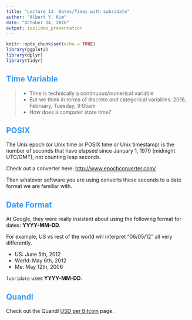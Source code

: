 ```yaml
---
title: "Lecture 13: Dates/Times with Lubridate"
author: "Albert Y. Kim"
date: "October 14, 2016"
output: ioslides_presentation
---
```


<style>
h2 { 
 color: #3399ff;		
}
h3 { 
 color: #3399ff;		
}
slides > slide.backdrop {
  background: white;
}
</style>

```r
knitr::opts_chunk$set(echo = TRUE)
library(ggplot2)
library(dplyr)
library(tidyr)
```



## Time Variable 

> * Time is technically a continuous/numerical variable
> * But we think in terms of discrete and categorical variables: 2016, February, Tuesday, 9:05am
> * How does a computer store time?



## POSIX

The Unix epoch (or Unix time or POSIX time or Unix timestamp) is the number of 
seconds that have elapsed since January 1, 1970 (midnight UTC/GMT), not counting leap seconds.

Check out a converter here: <http://www.epochconverter.com/>

Then whatever software you are using converts these seconds to a date format we are familiar with.




## Date Format

At Google, they were really insistent about using the following format for dates: **YYYY-MM-DD**.

For example, US vs rest of the world will interpret "06/05/12" all very differently.

* US: June 5th, 2012
* World: May 6th, 2012
* Me: May 12th, 2006

`lubridate` uses **YYYY-MM-DD**.

## Quandl

Check out the Quandl [USD per Bitcoin](https://www.quandl.com/data/BAVERAGE/USD-USD-BITCOIN-Weighted-Price) page.





